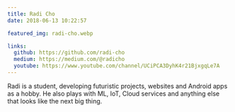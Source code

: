 ```yaml
---
title: Radi Cho
date: 2018-06-13 10:22:57

featured_img: radi-cho.webp

links:
  github: https://github.com/radi-cho
  medium: https://medium.com/@radicho
  youtube: https://www.youtube.com/channel/UCiPCA3DyhK4r21BjxgqLe7A
---
```


Radi is a student, developing futuristic projects, websites and Android apps as a hobby. He also plays with ML, IoT, Cloud services and anything else that looks like the next big thing.
